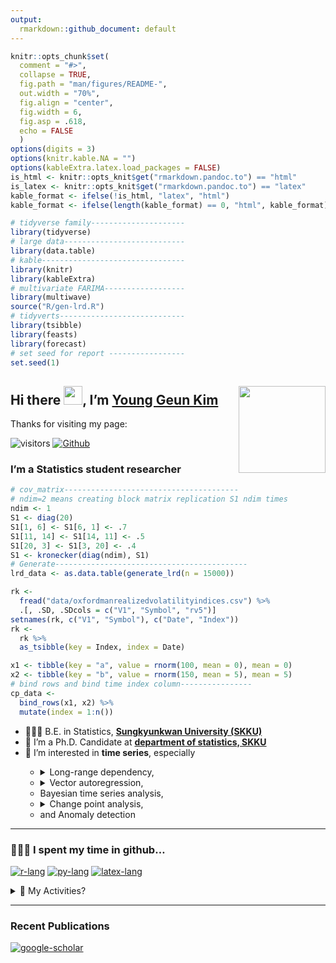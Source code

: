 ```yaml
---
output: 
  rmarkdown::github_document: default
---
```


```r
knitr::opts_chunk$set(
  comment = "#>",
  collapse = TRUE,
  fig.path = "man/figures/README-",
  out.width = "70%",
  fig.align = "center",
  fig.width = 6,
  fig.asp = .618,
  echo = FALSE
  )
options(digits = 3)
options(knitr.kable.NA = "")
options(kableExtra.latex.load_packages = FALSE)
is_html <- knitr::opts_knit$get("rmarkdown.pandoc.to") == "html"
is_latex <- knitr::opts_knit$get("rmarkdown.pandoc.to") == "latex"
kable_format <- ifelse(!is_html, "latex", "html")
kable_format <- ifelse(length(kable_format) == 0, "html", kable_format) # for excecutable
```

```r
# tidyverse family---------------------
library(tidyverse)
# large data---------------------------
library(data.table)
# kable--------------------------------
library(knitr)
library(kableExtra)
# multivariate FARIMA------------------
library(multiwave)
source("R/gen-lrd.R")
# tidyverts----------------------------
library(tsibble)
library(feasts)
library(forecast)
# set seed for report -----------------
set.seed(1)
```

## Hi there <img src="man/images/hello.gif" width="30px">, I'm [Young Geun Kim](https://ygeunkim.github.io) <a href='https://ygeunkim.github.io'><img src='man/images/ygeunlogo.png' align="right" height="139" /></a>

Thanks for visiting my page:

<!-- badges: start -->
![visitors](https://visitor-badge.laobi.icu/badge?page_id=ygeunkim.ygeunkim)
[![Github](https://img.shields.io/github/followers/ygeunkim?label=Follow&style=social)](https://github.com/ygeunkim)
<!-- badges: end -->

### I'm a Statistics student researcher

```r
# cov_matrix---------------------------------------
# ndim=2 means creating block matrix replication S1 ndim times
ndim <- 1
S1 <- diag(20)
S1[1, 6] <- S1[6, 1] <- .7
S1[11, 14] <- S1[14, 11] <- .5
S1[20, 3] <- S1[3, 20] <- .4
S1 <- kronecker(diag(ndim), S1)
# Generate-------------------------------------------
lrd_data <- as.data.table(generate_lrd(n = 15000))
```

```r
rk <- 
  fread("data/oxfordmanrealizedvolatilityindices.csv") %>% 
  .[, .SD, .SDcols = c("V1", "Symbol", "rv5")]
setnames(rk, c("V1", "Symbol"), c("Date", "Index"))
rk <- 
  rk %>% 
  as_tsibble(key = Index, index = Date)
```

```r
x1 <- tibble(key = "a", value = rnorm(100, mean = 0), mean = 0)
x2 <- tibble(key = "b", value = rnorm(150, mean = 5), mean = 5)
# bind rows and bind time index column----------------
cp_data <- 
  bind_rows(x1, x2) %>% 
  mutate(index = 1:n())
```

<ul>
  <li>🧑🏼‍🎓 B.E. in Statistics, <a href="https://www.skku.edu/eng/"><strong>Sungkyunkwan University (SKKU)</strong></a></li>
  <li>🔭 I’m a Ph.D. Candidate at <a href="https://stat.skku.edu/stat/index.do"><strong>department of statistics, SKKU</strong></a></li>
  <li>🤔 I’m interested in <strong>time series</strong>, especially</li>
    <ul>
      <li>
        <details>
          <summary>Long-range dependency,</summary>
```r
lrd_data %>% 
  mutate(id = 1:n()) %>% 
  pivot_longer(-id, names_to = "name", values_to = "value") %>% 
  ggplot(aes(x = id)) +
  geom_path(aes(y = value, colour = name), alpha = .5, show.legend = FALSE) +
  theme_minimal() +
  labs(
    x = element_blank(),
    y = element_blank(),
    title = "Generated LRD Time Series"
  )
```
        </details>
      </li>
      <li>
        <details>
          <summary>Vector autoregression,</summary>
```r
rk %>% 
  filter_index("2015" ~ "2019") %>% 
  autoplot(rv5, alpha = .6) +
  theme_minimal() +
  theme(
    legend.position = "bottom"
  ) +
  scale_color_viridis_d(option = "A") +
  labs(
    x = element_blank(),
    y = "5-min Realized Variance",
    title = "Realized Volatility of Financial Assets (data from Oxford-Man)",
  )
```
        <ul><li>Modeling and forecasting</li></ul>
        <ul><li>High dimensional time series</li></ul>
        </details>
      </li>
      <li>Bayesian time series analysis,</li>
      <li>
        <details>
          <summary>Change point analysis,</summary>
```r
cp_data %>% 
  group_by(key) %>% 
  mutate(xintercept = ifelse(key != "b", max(index), NA)) %>% 
  ggplot(aes(x = index)) +
  geom_vline(aes(xintercept = xintercept), col = "red", alpha = .5, na.rm = TRUE) +
  geom_path(aes(y = value)) +
  geom_path(aes(y = mean, colour = key)) +
  theme_minimal() +
  theme(legend.position = "none", axis.title = element_blank())
```
          </summary>
        </details>
      </li>
      <li>and Anomaly detection</li>
    </ul>
</ul>

---

### 🧑🏼‍💻 I spent my time in github...

[![r-lang](https://img.shields.io/badge/Code-R-informational?style=flat&logo=r&logoColor=white&color=276DC3)](https://github.com/topics/r)
[![py-lang](https://img.shields.io/badge/Code-Python-informational?style=flat&logo=python&logoColor=white&color=yellow)](https://github.com/topics/python)
[![latex-lang](https://img.shields.io/badge/Write-LaTex-informational?style=flat&logo=latex&logoColor=white&color=008080)](https://github.com/topics/latex)

<details>
  <summary>💯 My Activities?</summary>
    <br/>
      <a href="https://github.com/anuraghazra/github-readme-stats"><img alt="ygeunkim's github stats" src="https://github-readme-stats.vercel.app/api?username=ygeunkim&count_private=true&show_icons=true&hide_border=true&theme=solarized-dark" height="192px"/></a>
      <a href="https://github.com/anuraghazra/github-readme-stats"><img alt="Languages in my repos" src="https://github-readme-stats.vercel.app/api/top-langs/?username=ygeunkim&exclude_repo=ygeunkim.github.io,young-comment,ygeunkim,ygeunkim-blogdown&hide_border=true&langs_count=10&theme=darcula&layout=compact&custom_title=Languages in my repos" height="192px"/></a>
    <br/>
</details>

---

### Recent Publications

[![google-scholar](https://img.shields.io/badge/Google%20Scholar-Click-success?logo=google%20scholar&logoColor=4285F4&style=social)](https://scholar.google.com/citations?user=hM-D53EAAAAJ&hl=ko&authuser=3)

<!-- BLOG-POST-LIST:START -->
<!-- BLOG-POST-LIST:END -->


